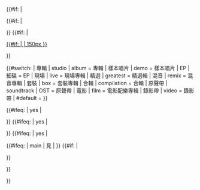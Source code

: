 <includeonly><!--
若唱片名稱不置空則顯示該行資料
-->{{#if: {{{2|}}} |
<tr><!--
唱片名稱
--><td style="padding: 5px; text-align: center">{{autolink | {{{2}}} }}<!--
唱片副標題
-->{{#if: {{{3|}}} | <div style="margin-top: 5px"><small>{{{3}}}</small></div> }}<!--
封面
-->{{#if: {{{8|}}} | <div style="margin-top: 5px">[[{{{8}}}|<!--
封面大小
-->{{#if: {{{9|}}} | {{{9}}} | 150px }}]]</div> }}</td><!--
類型
--><td style="padding: 5px; min-width: 75px; text-align: center">{{#switch: {{{4}}}
| 專輯 | studio | album = 專輯
| 樣本唱片 | demo = 樣本唱片
| EP | 細碟 = EP
| 現場 | live = 現場專輯
| 精選 | greatest = 精選輯
| 混音 | remix = 混音專輯
| 套裝 | box = 套裝專輯
| 合輯 | compilation = 合輯
| 原聲帶 | soundtrack | OST = 原聲帶
| 電影 | film = 電影配樂專輯
| 錄影帶 | video = 錄影帶
| #default = {{{4|}}}
}}<!--
--></td><!--
發行日期
--><td style="padding: 5px; min-width: 110px; text-align: center">{{{1|}}}</td><!--
語言
-->{{#ifeq: {{{show_lang}}} | yes | <td style="padding: 5px; min-width: 75px; text-align: center">{{{10|}}}</td> }}<!--
發行單位
-->{{#ifeq: {{{show_label}}} | yes | <td style="padding: 5px; min-width: 75px; text-align: center">{{{5|}}}</td> }}<!--
曲目列表
-->{{#ifeq: {{{show_tracklist}}} | yes | <td style="padding: 5px; min-width: 250px; text-align: left; font-size: 95%">{{#ifeq: {{{6}}} | main | 見{{autolink | {{{2}}} }} | {{{6|}}} }}<!--
備註
-->{{#if: {{{7|}}} | <div style="margin-top: 5px">{{{7|}}}</div> }}</td> }}
</tr>
}}
</includeonly><noinclude>{{Documentation}}</noinclude>